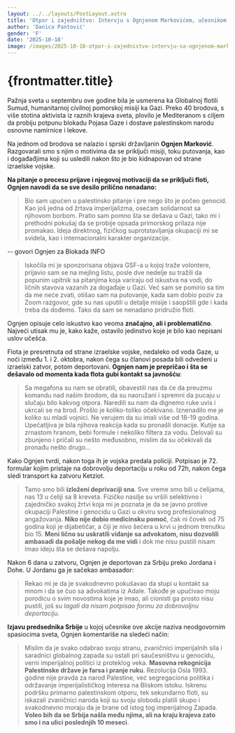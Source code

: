 ```yaml
---
layout: ../../layouts/PostLayout.astro
title: 'Otpor i zajedništvo: Intervju s Ognjenom Markovićem, učesnikom flotile Sumud'
author: 'Danica Pantović'
gender: 'F'
date: '2025-10-18'
image: /images/2025-10-18-otpor-i-zajednistvo-intervju-sa-ognjenom-markovicem/0.jpeg
---
```



# {frontmatter.title}

Pažnja sveta u septembru ove godine bila je usmerena ka Globalnoj flotili Sumud, humanitarnoj civilnoj pomorskoj misiji ka Gazi. Preko 40 brodova, s više stotina aktivista iz raznih krajeva sveta, plovilo je Mediteranom s ciljem da probiju potpunu blokadu Pojasa Gaze i dostave palestinskom narodu osnovne namirnice i lekove.

Na jednom od brodova se nalazio i sprski državljanin **Ognjen Marković**. Razgovarali smo s njim o motivima da se priključi misiji, toku putovanja, kao i događađjima koji su usledili nakon što je bio kidnapovan od strane izraelske vojske.

**Na pitanje o procesu prijave i njegovoj motivaciji da se priključi floti, Ognjen navodi da se sve desilo prilično nenadano:**

> Bio sam upućen u palestinsko pitanje i pre nego što je počeo genocid. Kao još jedna od žrtava imperijalizma, osećam solidarnost sa njihovom borbom. Pratio sam pomno šta se dešava u Gazi, tako mi i prethodni pokušaj da se probije opsada primorskog prilaza nije promakao. Ideja direktnog, fizičkog suprotstavljanja okupaciji mi se svidela, kao i internacionalni karakter organizacije.

-- govori Ognjen za Blokada INFO

> Iskočila mi je sponzorisana objava GSF-a u kojoj traže volontere, prijavio sam se na mejling listu, posle dve nedelje su tražili da popunim upitnik sa pitanjima koja variraju od iskustva na vodi, do ličnih stavova vazanih za događaje u Gazi. Već sam se pomirio sa tim da me neće zvati, otišao sam na putovanje, kada sam dobio poziv za Zoom razgovor, gde su nas uputili u detalje misije i saopštili gde i kada treba da dođemo. Tako da sam se nenadano pridružio floti.

Ognjen opisuje celo iskustvo kao veoma **značajno, ali i problematično**. Najveći utisak mu je, kako kaže, ostavilo jedinstvo koje je bilo kao nepisani uslov učešća.

Flota je presretnuta od strane izraelske vojske, nedaleko od voda Gaze, u noći između 1. i 2. oktobra, nakon čega su članovi posada bili odvedeni u izraelski zatvor, potom deportovani. **Ognjen nam je prepričao i šta se dešavalo od momenta kada flota gubi kontakt sa javnošću**:

> Sa megafona su nam se obratili, obavestili nas da će da preuzmu komandu nad našim brodom, da su naoružani i spremni da pucaju u slučaju bilo kakvog otpora. Naredili su nam da dignemo ruke uvis i ukrcali se na brod. Prošlo je koliko-toliko očekivano. Iznenadilo me je koliko su mladi vojnici. Ne verujem da su imali više od 18-19 godina. Upečatljiva je bila njihova reakcija kada su pronašli donacije. Kutije sa zrnastom hranom, bebi formule i nekoliko filtera za vodu. Delovali su zbunjeno i pričali su nešto međusobno, mislim da su očekivali da pronađu nešto drugo…

Kako Ognjen tvrdi, nakon toga ih je vojska predala policiji. Potpisao je 72. formular kojim pristaje na dobrovolju deportaciju u roku od 72h, nakon čega sledi transport ka zatvoru Ketziot.

> Tamo smo bili **izloženi deprivaciji sna**. Sve vreme smo bili u ćelijama, nas 13 u ćeliji sa 8 kreveta. Fizičko nasilje su vršili selektivno i zajedničko svakoj žrtvi koja mi je poznata je da se javno protive okupaciji Palestine i genocidu u Gazi u okviru svog profesionalnog angažovanja. **Niko nije dobio medicinsku pomoć**, čak ni čovek od 75 godina koji je dijabetičar, a čiji je nivo šećera u krvi u jednom trenutku bio 15. **Meni lično su uskratili viđanje sa advokatom, nisu dozvolili ambasadi da pošalje nekog da me vidi** i dok me nisu pustili nisam imao ideju šta se dešava napolju.

Nakon 6 dana u zatvoru, Ognjen je deportovan za Srbiju preko Jordana i Dohe. U Jordanu ga je sačekao ambasador:

> Rekao mi je da je svakodnevno pokušavao da stupi u kontakt sa mnom i da se čuo sa advokatima iz Adale. Takođe je upućivao moju porodicu o svim novostima koje je imao, ali cionisti ga prosto nisu pustili, još su *lagali da nisam potpisao formu za dobrovoljnu deportaciju*.

**Izjavu predsednika Srbije** u kojoj učesnike ove akcije naziva neodgovornim spasiocima sveta, Ognjen komentariše na sledeći način:

> Mislim da je svako odabrao svoju stranu, zvaničnici imperijalnih sila i saradnici globalnog zapada su ostali pri saučesništvu u genocidu, verni imperijalnoj politici iz proteklog veka. **Masovna rekognicija Palestinske države je farsa i pranje ruku**. Rezolucija Osla 1993. godine nije pravda za narod Palestine, već segregaciona politika i održavanje imperijalističkog interesa na Bliskom istoku. Iskrenu podršku primarno palestinskom otporu, tek sekundarno floti, su iskazali zvaničnici naroda koji su svoju slobodu platili skupo i svakodnevno moraju da je brane od istog tog imperijalnog Zapada. **Voleo bih da se Srbija našla među njima, ali na kraju krajeva zato smo i na ulici poslednjih 10 meseci**.
